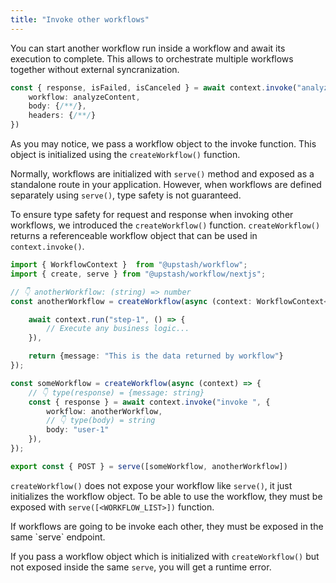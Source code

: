 ```yaml
---
title: "Invoke other workflows"
---
```


You can start another workflow run inside a workflow and await its execution to complete.
This allows to orchestrate multiple workflows together without external syncranization.

```typescript
const { response, isFailed, isCanceled } = await context.invoke("analyze-content", {
    workflow: analyzeContent,
    body: {/**/},
    headers: {/**/}
})
```

As you may notice, we pass a workflow object to the invoke function. This object is initialized using the `createWorkflow()` function.

Normally, workflows are initialized with `serve()` method and exposed as a standalone route in your application.
However, when workflows are defined separately using `serve()`, type safety is not guaranteed.

To ensure type safety for request and response when invoking other workflows, we introduced the `createWorkflow()` function.
`createWorkflow()` returns a referenceable workflow object that can be used in `context.invoke()`.

```typescript
import { WorkflowContext }  from "@upstash/workflow";
import { create, serve } from "@upstash/workflow/nextjs";

// 👇 anotherWorkflow: (string) => number
const anotherWorkflow = createWorkflow(async (context: WorkflowContext<string>) => {

    await context.run("step-1", () => {
        // Execute any business logic...
    }),

    return {message: "This is the data returned by workflow"}
});

const someWorkflow = createWorkflow(async (context) => {
    // 👇 type(response) = {message: string} 
    const { response } = await context.invoke("invoke ", {
        workflow: anotherWorkflow,
        // 👇 type(body) = string
        body: "user-1"
    }),
});

export const { POST } = serve([someWorkflow, anotherWorkflow])
```

`createWorkflow()` does not expose your workflow like `serve()`, it just initializes the workflow object.
To be able to use the workflow, they must be exposed with `serve([<WORKFLOW_LIST>])` function.

<Warning>
If workflows are going to be invoke each other, they must be exposed in the same `serve` endpoint.

If you pass a workflow object which is initialized with `createWorkflow()` but not exposed inside the same `serve`, you will get a runtime error.
</Warning>
